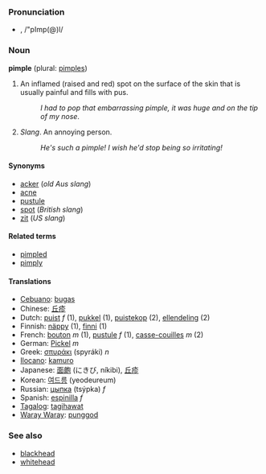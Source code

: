 === Pronunciation ===
*{{IPA|pĭm'p(ə)l, /ˈpɪmp(ə)l/}}, /"pImp(@)l/

=== Noun ===
'''pimple''' (plural: [[pimples]])

#An inflamed (raised and red) spot on the surface of the skin that is usually painful and fills with pus.
#:''I had to pop that embarrassing pimple, it was huge and on the tip of my nose''.
#''Slang''. An annoying person.
#:''He's such a pimple! I wish he'd stop being so irritating!''

==== Synonyms ====
*[[acker]] (''old Aus slang'')
*[[acne]]
*[[pustule]]
*[[spot]] (''British slang'')
*[[zit]] (''US slang'')

==== Related terms ====
*[[pimpled]]
*[[pimply]]

====Translations====
*[[Cebuano]]: [[bugas]]
*Chinese: [[丘疹]]
*Dutch: [[puist]] ''f'' (1), [[pukkel]] (1), [[puistekop]] (2), [[ellendeling]] (2)
*Finnish: [[näppy]] (1), [[finni]] (1)
*French: [[bouton]] ''m'' (1), [[pustule]] ''f'' (1), [[casse-couilles]] ''m'' (2)
*German: [[Pickel]] ''m''
*Greek: [[σπυράκι]] (spyráki) ''n''
*[[Ilocano]]: [[kamuro]]
*Japanese: [[面皰]] (にきび, níkibi), [[丘疹]]
*Korean: [[여드름]] (yeodeureum)
*Russian: [[цыпка]] (tsýpka) ''f''
*Spanish: [[espinilla]] ''f''
*[[Tagalog]]: [[tagihawat]]
*[[Waray Waray]]: [[punggod]]

=== See also ===
*[[blackhead]]
*[[whitehead]]